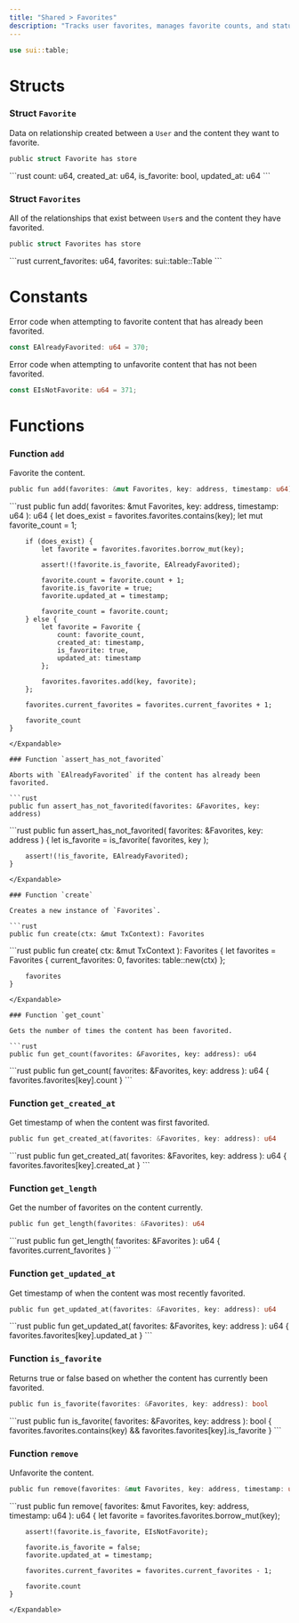 ```yaml
---
title: "Shared > Favorites"
description: "Tracks user favorites, manages favorite counts, and status checks. @sage/shared > favorites"
---
```


```rust
use sui::table;
```

# Structs

### Struct `Favorite`

Data on relationship created between a `User` and the content they want to favorite.

```rust
public struct Favorite has store
```

<Expandable title="Fields">
  ```rust
    count: u64,
    created_at: u64,
    is_favorite: bool,
    updated_at: u64
  ```
</Expandable>

### Struct `Favorites`

All of the relationships that exist between `User`s and the content they have favorited.

```rust
public struct Favorites has store
```

<Expandable title="Fields">
  ```rust
    current_favorites: u64,
    favorites: sui::table::Table<address, Favorite>
  ```
</Expandable>

# Constants

Error code when attempting to favorite content that has already been favorited.

```rust
const EAlreadyFavorited: u64 = 370;
```

Error code when attempting to unfavorite content that has not been favorited.

```rust
const EIsNotFavorite: u64 = 371;
```

# Functions

### Function `add`

Favorite the content.

```rust
public fun add(favorites: &mut Favorites, key: address, timestamp: u64): u64
```

<Expandable title="Implementation">
  ```rust
    public fun add(
        favorites: &mut Favorites,
        key: address,
        timestamp: u64
    ): u64 {
        let does_exist = favorites.favorites.contains(key);
        let mut favorite_count = 1;
  
        if (does_exist) {
            let favorite = favorites.favorites.borrow_mut(key);
  
            assert!(!favorite.is_favorite, EAlreadyFavorited);
  
            favorite.count = favorite.count + 1;
            favorite.is_favorite = true;
            favorite.updated_at = timestamp;
  
            favorite_count = favorite.count;
        } else {
            let favorite = Favorite {
                count: favorite_count,
                created_at: timestamp,
                is_favorite: true,
                updated_at: timestamp
            };
  
            favorites.favorites.add(key, favorite);
        };
  
        favorites.current_favorites = favorites.current_favorites + 1;
  
        favorite_count
    }
  ```
</Expandable>

### Function `assert_has_not_favorited`

Aborts with `EAlreadyFavorited` if the content has already been favorited.

```rust
public fun assert_has_not_favorited(favorites: &Favorites, key: address)
```

<Expandable title="Implementation">
  ```rust
    public fun assert_has_not_favorited(
        favorites: &Favorites,
        key: address
    ) {
        let is_favorite = is_favorite(
            favorites,
            key
        );
  
        assert!(!is_favorite, EAlreadyFavorited);
    }
  ```
</Expandable>

### Function `create`

Creates a new instance of `Favorites`.

```rust
public fun create(ctx: &mut TxContext): Favorites
```

<Expandable title="Implementation">
  ```rust
    public fun create(
        ctx: &mut TxContext
    ): Favorites {
        let favorites = Favorites {
            current_favorites: 0,
            favorites: table::new(ctx)
        };
  
        favorites
    }
  ```
</Expandable>

### Function `get_count`

Gets the number of times the content has been favorited.

```rust
public fun get_count(favorites: &Favorites, key: address): u64
```

<Expandable title="Implementation">
  ```rust
    public fun get_count(
        favorites: &Favorites,
        key: address
    ): u64 {
        favorites.favorites[key].count
    }
  ```
</Expandable>

### Function `get_created_at`

Get timestamp of when the content was first favorited.

```rust
public fun get_created_at(favorites: &Favorites, key: address): u64
```

<Expandable title="Implementation">
  ```rust
    public fun get_created_at(
        favorites: &Favorites,
        key: address
    ): u64 {
        favorites.favorites[key].created_at
    }
  ```
</Expandable>

### Function `get_length`

Get the number of favorites on the content currently.

```rust
public fun get_length(favorites: &Favorites): u64
```

<Expandable title="Implementation">
  ```rust
    public fun get_length(
        favorites: &Favorites
    ): u64 {
        favorites.current_favorites
    }
  ```
</Expandable>

### Function `get_updated_at`

Get timestamp of when the content was most recently favorited.

```rust
public fun get_updated_at(favorites: &Favorites, key: address): u64
```

<Expandable title="Implementation">
  ```rust
    public fun get_updated_at(
        favorites: &Favorites,
        key: address
    ): u64 {
        favorites.favorites[key].updated_at
    }
  ```
</Expandable>

### Function `is_favorite`

Returns true or false based on whether the content has currently been favorited.

```rust
public fun is_favorite(favorites: &Favorites, key: address): bool
```

<Expandable title="Implementation">
  ```rust
    public fun is_favorite(
        favorites: &Favorites,
        key: address
    ): bool {
        favorites.favorites.contains(key) &&
        favorites.favorites[key].is_favorite
    }
  ```
</Expandable>

### Function `remove`

Unfavorite the content.

```rust
public fun remove(favorites: &mut Favorites, key: address, timestamp: u64): u64
```

<Expandable title="Implementation">
  ```rust
    public fun remove(
        favorites: &mut Favorites,
        key: address,
        timestamp: u64
    ): u64 {
        let favorite = favorites.favorites.borrow_mut(key);
  
        assert!(favorite.is_favorite, EIsNotFavorite);
  
        favorite.is_favorite = false;
        favorite.updated_at = timestamp;
  
        favorites.current_favorites = favorites.current_favorites - 1;
  
        favorite.count
    }
  ```
</Expandable>